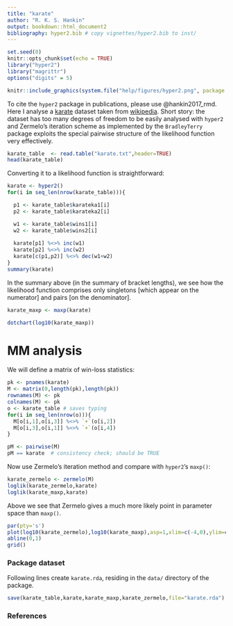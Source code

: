 ```yaml
---
title: "karate"
author: "R. K. S. Hankin"
output: bookdown::html_document2  
bibliography: hyper2.bib # copy vignettes/hyper2.bib to inst/
---
```


```r
set.seed(0)
knitr::opts_chunk$set(echo = TRUE)
library("hyper2")
library("magrittr")
options("digits" = 5)
```

```r
knitr::include_graphics(system.file("help/figures/hyper2.png", package = "hyper2"))
```

To cite the `hyper2` package in publications, please use @hankin2017_rmd.
Here I analyse a [karate](https://en.wikipedia.org/wiki/Karate)
dataset taken from
[wikipedia](https://en.wikipedia.org/wiki/2018_World_Karate_Championships).
Short story: the dataset has too many degrees of freedom to be easily
analysed with `hyper2` and Zermelo's iteration scheme as implemented
by the `BradleyTerry` package exploits the special pairwise structure
of the likelihood function very effectively.

```r
karate_table  <- read.table("karate.txt",header=TRUE)
head(karate_table)
```

Converting it to a likelihood function is straightforward:

```r
karate <- hyper2()
for(i in seq_len(nrow(karate_table))){

  p1 <- karate_table$karateka1[i]
  p2 <- karate_table$karateka2[i]

  w1 <- karate_table$wins1[i]
  w2 <- karate_table$wins2[i]
  
  karate[p1] %<>% inc(w1)
  karate[p2] %<>% inc(w2)
  karate[c(p1,p2)] %<>% dec(w1+w2)
}
summary(karate)
```

In the summary above (in the summary of bracket lengths), we see how
the likelihood function comprises only singletons [which appear on the
numerator] and pairs [on the denominator].

```r
karate_maxp <- maxp(karate)
```

```r
dotchart(log10(karate_maxp))
```



# MM analysis

We will define a matrix of win-loss statistics:

```r
pk <- pnames(karate)
M <- matrix(0,length(pk),length(pk))
rownames(M) <- pk
colnames(M) <- pk
o <- karate_table # saves typing
for(i in seq_len(nrow(o))){
  M[o[i,1],o[i,3]] %<>% `+`(o[i,2])
  M[o[i,3],o[i,1]] %<>% `+`(o[i,4])
}
```

```r
pM <- pairwise(M)
pM == karate  # consistency check; should be TRUE
```

Now use Zermelo's iteration method and compare with `hyper2`'s `maxp()`:

```r
karate_zermelo <- zermelo(M)
loglik(karate_zermelo,karate)
loglik(karate_maxp,karate)
```

Above we see that Zermelo gives a much more likely point in parameter
space than `maxp()`.

```r
par(pty='s')
plot(log10(karate_zermelo),log10(karate_maxp),asp=1,xlim=c(-4,0),ylim=c(-4,0))
abline(0,1)
grid()
```


### Package dataset {-}

Following lines create `karate.rda`, residing in the `data/` directory
of the package.

```r
save(karate_table,karate,karate_maxp,karate_zermelo,file="karate.rda")
```


### References {-}